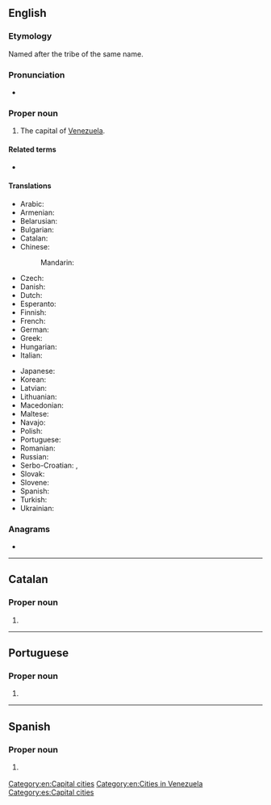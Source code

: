 {{also|caraças|caracas}}
==English==
{{slim-wikipedia}}

===Etymology===
Named after the tribe of the same name.

===Pronunciation===
* {{rhymes|en|ækəs}}

===Proper noun===
{{en-proper noun}}

# The capital of [[Venezuela]].

====Related terms====
* {{l|en|Caracasian}} {{qualifier|rare}}

====Translations====
{{trans-top|capital of Venezuela}}
* Arabic: {{t|ar|كَرَاكَاس|m}}
* Armenian: {{t|hy|Կարակաս}}
* Belarusian: {{t|be|Кара́кас|m}}
* Bulgarian: {{t|bg|Кара́кас|m}}
* Catalan: {{t|ca|Caracas}}
* Chinese:
*: Mandarin: {{t|cmn|卡拉卡斯|tr=Kǎlākǎsī}}
* Czech: {{t+|cs|Caracas}}
* Danish: {{t|da|Caracas}}
* Dutch: {{t+|nl|Caracas}}
* Esperanto: {{t+|eo|Karakaso}}
* Finnish: {{t+|fi|Caracas}}
* French: {{t+|fr|Caracas|m}}
* German: {{t+|de|Caracas|n}}
* Greek: {{t|el|Καράκας}}
* Hungarian: {{t+|hu|Caracas}}
* Italian: {{t|it|Caracas|f}}
{{trans-mid}}
* Japanese: {{t|ja|カラカス|tr=Karakasu}}
* Korean: {{t|ko|카라카스}}
* Latvian: {{t|lv|Karakasa|f}}
* Lithuanian: {{t|lt|Karakasas|m}}
* Macedonian: {{t|mk|Каракас|m}}
* Maltese: {{t|mt|Karakas}}
* Navajo: {{t|nv|Kʼáwakʼas}}
* Polish: {{t+|pl|Caracas}}
* Portuguese: {{t+|pt|Caracas|f}}
* Romanian: {{t+|ro|Caracas}}
* Russian: {{t+|ru|Кара́кас|m}}
* Serbo-Croatian: {{t|sh|Каракас|m|tr=Karakas|sc=Cyrl}}, {{t+|sh|Caracas|m}}
* Slovak: {{t|sk|Caracas}}
* Slovene: {{t|sl|Caracas}}
* Spanish: {{t+|es|Caracas|m}}
* Turkish: {{t+|tr|Karakas}}
* Ukrainian: {{t|uk|Кара́кас|m}}
{{trans-bottom}}

===Anagrams===
* {{anagrams|en|a=aaaccrs|cascara}}

[[Category:en:Capital cities]]
[[Category:en:Cities in Venezuela]]

----

==Catalan==

===Proper noun===
{{ca-proper noun|m}}

# {{l|en|Caracas}}

----

==Portuguese==

===Proper noun===
{{pt-proper noun|f}}

# {{place|pt|capital city|c/Venezuela|t1=Caracas}}

----

==Spanish==
{{wikipedia|lang=es}}

===Proper noun===
{{es-proper noun}}

# {{l|en|Caracas}} {{gloss|capital of Venezuela}}

[[Category:es:Capital cities]]
